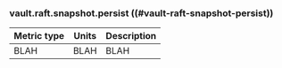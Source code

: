 ### vault.raft.snapshot.persist ((#vault-raft-snapshot-persist))

Metric type | Units | Description
----------- | ----- | -----------
BLAH     | BLAH    | BLAH